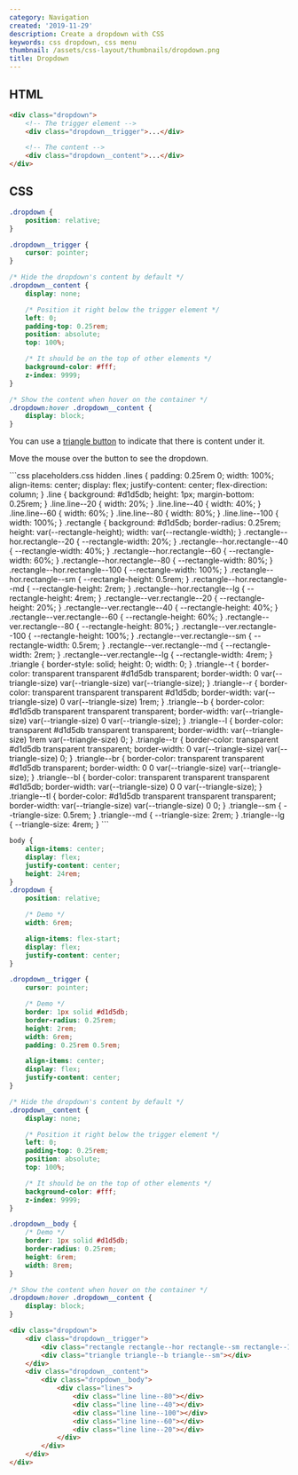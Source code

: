 ```yaml
---
category: Navigation
created: '2019-11-29'
description: Create a dropdown with CSS
keywords: css dropdown, css menu
thumbnail: /assets/css-layout/thumbnails/dropdown.png
title: Dropdown
---
```


## HTML

```html index.html
<div class="dropdown">
    <!-- The trigger element -->
    <div class="dropdown__trigger">...</div>

    <!-- The content -->
    <div class="dropdown__content">...</div>
</div>
```

## CSS

```css styles.css
.dropdown {
    position: relative;
}

.dropdown__trigger {
    cursor: pointer;
}

/* Hide the dropdown's content by default */
.dropdown__content {
    display: none;

    /* Position it right below the trigger element */
    left: 0;
    padding-top: 0.25rem;
    position: absolute;
    top: 100%;

    /* It should be on the top of other elements */
    background-color: #fff;
    z-index: 9999;
}

/* Show the content when hover on the container */
.dropdown:hover .dropdown__content {
    display: block;
}
```

You can use a [triangle button](https://phuoc.ng/collection/css-layout/triangle-buttons) to indicate that there is content under it.

Move the mouse over the button to see the dropdown.

<Playground>
```css placeholders.css hidden
.lines {
    padding: 0.25rem 0;
    width: 100%;
    align-items: center;
    display: flex;
    justify-content: center;
    flex-direction: column;
}
.line {
    background: #d1d5db;
    height: 1px;
    margin-bottom: 0.25rem;
}
.line.line--20 {
    width: 20%;
}
.line.line--40 {
    width: 40%;
}
.line.line--60 {
    width: 60%;
}
.line.line--80 {
    width: 80%;
}
.line.line--100 {
    width: 100%;
}
.rectangle {
    background: #d1d5db;
    border-radius: 0.25rem;
    height: var(--rectangle-height);
    width: var(--rectangle-width);
}
.rectangle--hor.rectangle--20 {
    --rectangle-width: 20%;
}
.rectangle--hor.rectangle--40 {
    --rectangle-width: 40%;
}
.rectangle--hor.rectangle--60 {
    --rectangle-width: 60%;
}
.rectangle--hor.rectangle--80 {
    --rectangle-width: 80%;
}
.rectangle--hor.rectangle--100 {
    --rectangle-width: 100%;
}
.rectangle--hor.rectangle--sm {
    --rectangle-height: 0.5rem;
}
.rectangle--hor.rectangle--md {
    --rectangle-height: 2rem;
}
.rectangle--hor.rectangle--lg {
    --rectangle-height: 4rem;
}
.rectangle--ver.rectangle--20 {
    --rectangle-height: 20%;
}
.rectangle--ver.rectangle--40 {
    --rectangle-height: 40%;
}
.rectangle--ver.rectangle--60 {
    --rectangle-height: 60%;
}
.rectangle--ver.rectangle--80 {
    --rectangle-height: 80%;
}
.rectangle--ver.rectangle--100 {
    --rectangle-height: 100%;
}
.rectangle--ver.rectangle--sm {
    --rectangle-width: 0.5rem;
}
.rectangle--ver.rectangle--md {
    --rectangle-width: 2rem;
}
.rectangle--ver.rectangle--lg {
    --rectangle-width: 4rem;
}
.triangle {
    border-style: solid;
    height: 0;
    width: 0;
}
.triangle--t {
    border-color: transparent transparent #d1d5db transparent;
    border-width: 0 var(--triangle-size) var(--triangle-size) var(--triangle-size);
}
.triangle--r {
    border-color: transparent transparent transparent #d1d5db;
    border-width: var(--triangle-size) 0 var(--triangle-size) 1rem;
}
.triangle--b {
    border-color: #d1d5db transparent transparent transparent;
    border-width: var(--triangle-size) var(--triangle-size) 0 var(--triangle-size);
}
.triangle--l {
    border-color: transparent #d1d5db transparent transparent;
    border-width: var(--triangle-size) 1rem var(--triangle-size) 0;
}
.triangle--tr {
    border-color: transparent #d1d5db transparent transparent;
    border-width: 0 var(--triangle-size) var(--triangle-size) 0;
}
.triangle--br {
    border-color: transparent transparent #d1d5db transparent;
    border-width: 0 0 var(--triangle-size) var(--triangle-size);
}
.triangle--bl {
    border-color: transparent transparent transparent #d1d5db;
    border-width: var(--triangle-size) 0 0 var(--triangle-size);
}
.triangle--tl {
    border-color: #d1d5db transparent transparent transparent;
    border-width: var(--triangle-size) var(--triangle-size) 0 0;
}
.triangle--sm {
    --triangle-size: 0.5rem;
}
.triangle--md {
    --triangle-size: 2rem;
}
.triangle--lg {
    --triangle-size: 4rem;
}
```

```css styles.css hidden
body {
    align-items: center;
    display: flex;
    justify-content: center;
    height: 24rem;
}
.dropdown {
    position: relative;

    /* Demo */
    width: 6rem;

    align-items: flex-start;
    display: flex;
    justify-content: center;
}

.dropdown__trigger {
    cursor: pointer;

    /* Demo */
    border: 1px solid #d1d5db;
    border-radius: 0.25rem;
    height: 2rem;
    width: 6rem;
    padding: 0.25rem 0.5rem;

    align-items: center;
    display: flex;
    justify-content: center;
}

/* Hide the dropdown's content by default */
.dropdown__content {
    display: none;

    /* Position it right below the trigger element */
    left: 0;
    padding-top: 0.25rem;
    position: absolute;
    top: 100%;

    /* It should be on the top of other elements */
    background-color: #fff;
    z-index: 9999;
}

.dropdown__body {
    /* Demo */
    border: 1px solid #d1d5db;
    border-radius: 0.25rem;
    height: 6rem;
    width: 8rem;
}

/* Show the content when hover on the container */
.dropdown:hover .dropdown__content {
    display: block;
}
```

```html index.html hidden
<div class="dropdown">
    <div class="dropdown__trigger">
        <div class="rectangle rectangle--hor rectangle--sm rectangle--100"></div>
        <div class="triangle triangle--b triangle--sm"></div>
    </div>
    <div class="dropdown__content">
        <div class="dropdown__body">
            <div class="lines">
                <div class="line line--80"></div>
                <div class="line line--40"></div>
                <div class="line line--100"></div>
                <div class="line line--60"></div>
                <div class="line line--20"></div>
            </div>
        </div>
    </div>
</div>
```
</Playground>
